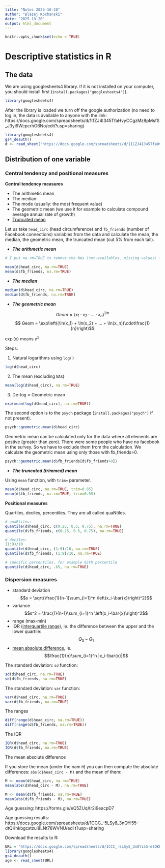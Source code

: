 ```yaml
---
title: "Notes 2025-10-20"
author: "Blazej Kochanski"
date: "2025-10-20"
output: html_document
---
```


```r
knitr::opts_chunk$set(echo = TRUE)
```

# Descriptive statistics in R

## The data

We are using googlesheets4 library. 
If it is not installed on your computer, you should install first (`install.packages("googlesheets4")`). 

```r
library(googlesheets4)
```

After the library is loaded we turn off the google authorization (no need to log in, the data is available to anyone with the link: https://docs.google.com/spreadsheets/d/1I1ZJ4I345TfaHvyCCgzMz8pMsfS_J3yi9WcpcrhO6No/edit?usp=sharing)

```r
library(googlesheets4)
gs4_deauth()
d <- read_sheet("https://docs.google.com/spreadsheets/d/1I1ZJ4I345TfaHvyCCgzMz8pMsfS_J3yi9WcpcrhO6No/edit?usp=sharing", "clean_data")
```

## Distribution of one variable

### Central tendency and positional measures

__Central tendency measures__

- The arithmetic mean
- The median
- The mode (usually: the most frequent value)
- The geometric mean (we use it for example to calculate compound average annual rate of growth)
- [Truncated mean](https://en.wikipedia.org/wiki/Truncated_mean)

Let us take `head_circ` (head circumference) and `fb_friends` (number of Facebook connections) variables from the data and calculate the mean, the median, the geometric mean, the truncated mean (cut 5\% from each tail). 

- __*The arithmetic mean*__

```r
# I put na.rm=TRUE to remove the NAs (not-availables, missing values) from the calculation

mean(d$head_circ, na.rm=TRUE)
mean(d$fb_friends, na.rm=TRUE)
```

- __*The median*__

```r
median(d$head_circ, na.rm=TRUE)
median(d$fb_friends, na.rm=TRUE)
```

- __*The geometric mean*__

$$ Geom = (x_1 \cdot x_2 \cdot ... \cdot x_n)^{1/n}$$
$$ Geom = \exp\left((\ln(x_1) + \ln(x_2) + ... + \ln(x_n))\cdot\frac{1}{n}\right)$$

$\exp(x)$ means $e^x$ 

Steps:

1) Natural logarithms using `log()`

```r
log(d$head_circ)
```

2) The mean (excluding `NA`s)

```r
mean(log(d$head_circ), na.rm=TRUE)
```

3) De-log = Geometric mean

```r
exp(mean(log(d$head_circ), na.rm=TRUE))
```

The second option is to the `psych` package (`install.packages("psych")` if not present).

```r
psych::geometric.mean(d$head_circ)
```

Geometric mean can be calculated only for the data where all elements are postive (greater than zero). There were some people who have no facebook in the survey. So we have to exclude them from the calculation. We calculate the geometric mean using only those with fb_friends>0.

```r
psych::geometric.mean(d$fb_friends[d$fb_friends>0])
```

- __*The truncated (trimmed) mean*__

Using `mean` function, with `trim=` parameter. 

```r
mean(d$head_circ, na.rm=TRUE, trim=0.05)
mean(d$fb_friends, na.rm=TRUE, trim=0.05)
```

__Positional measures__

Quartiles, deciles, percentiles. They are all called quaNtiles. 

```r
# quaRtiles:
quantile(d$head_circ, c(0.25, 0.5, 0.75), na.rm=TRUE)
quantile(d$fb_friends, c(0.25, 0.5, 0.75), na.rm=TRUE)
```

```r
# deciles:
(1:9)/10
quantile(d$head_circ, (1:9)/10, na.rm=TRUE)
quantile(d$fb_friends, (1:9)/10, na.rm=TRUE)
```

```r
# specific percentiles, for example 65th percentile
quantile(d$head_circ, .65, na.rm=TRUE)
```

### Dispersion measures

- standard deviation
$$s = \sqrt{\frac{1}{n-1}\sum_{i=1}^n \left(x_i-\bar{x}\right)^2}$$
- variance
$$s^2 = \frac{1}{n-1}\sum_{i=1}^n \left(x_i-\bar{x}\right)^2$$
- range (max-min)
- IQR ([interquartile range](https://en.wikipedia.org/wiki/Interquartile_range)), ie. the difference between the upper and the lower quartile: $$Q_3-Q_1$$
- [mean absolute difference](https://en.wikipedia.org/wiki/Mean_absolute_difference), ie. $$\frac{1}{n}\sum_{i=1}^n |x_i-\bar{x}|$$

The standard deviation: `sd` function:

```r
sd(d$head_circ, na.rm=TRUE)
sd(d$fb_friends, na.rm=TRUE)
```


The standard deviation: `var` function:

```r
var(d$head_circ, na.rm=TRUE)
var(d$fb_friends, na.rm=TRUE)
```

The ranges

```r
diff(range(d$head_circ, na.rm=TRUE))
diff(range(d$fb_friends, na.rm=TRUE))
```

The IQR

```r
IQR(d$head_circ, na.rm=TRUE)
IQR(d$fb_friends, na.rm=TRUE)
```

The mean absolute difference

If you store the mean (under the nam `M`) you can then compute the absolute differences: `abs(d$head_circ - M)` and the mean of them:

```r
M <- mean(d$head_circ, na.rm=TRUE)
mean(abs(d$head_circ - M), na.rm=TRUE)
```

```r
M <- mean(d$fb_friends, na.rm=TRUE)
mean(abs(d$fb_friends - M), na.rm=TRUE)
```



Age guessing:
https://forms.gle/eQ5ZUqXr2i9eacpD7

Age guessing results:
https://docs.google.com/spreadsheets/d/1CCC_-5LSy8_3nQYi55-dtQKhkbgcstzul8LNt78WVNU/edi
t?usp=sharing

Download the results to R:

```r
URL = "https://docs.google.com/spreadsheets/d/1CCC_-5LSy8_3nQYi55-dtQKhkbgcstzul8LNt78WVNU/edit?usp=sharing"
library(googlesheets4)
gs4_deauth()
age <- read_sheet(URL)
```